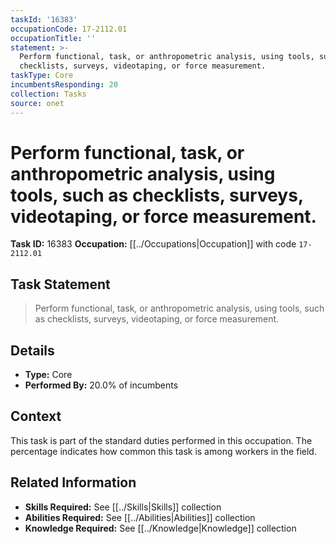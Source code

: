 ```yaml
---
taskId: '16383'
occupationCode: 17-2112.01
occupationTitle: ''
statement: >-
  Perform functional, task, or anthropometric analysis, using tools, such as
  checklists, surveys, videotaping, or force measurement.
taskType: Core
incumbentsResponding: 20
collection: Tasks
source: onet
---
```

# Perform functional, task, or anthropometric analysis, using tools, such as checklists, surveys, videotaping, or force measurement.

**Task ID:** 16383
**Occupation:** [[../Occupations|Occupation]] with code `17-2112.01`

## Task Statement

> Perform functional, task, or anthropometric analysis, using tools, such as checklists, surveys, videotaping, or force measurement.

## Details

- **Type:** Core
- **Performed By:** 20.0% of incumbents

## Context

This task is part of the standard duties performed in this occupation. The percentage indicates how common this task is among workers in the field.

## Related Information

- **Skills Required:** See [[../Skills|Skills]] collection
- **Abilities Required:** See [[../Abilities|Abilities]] collection
- **Knowledge Required:** See [[../Knowledge|Knowledge]] collection
